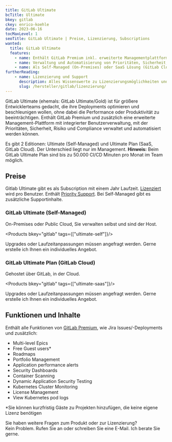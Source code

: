 ```yaml
---
title: GitLab Ultimate
bcTitle: Ultimate
bkey: gitlab
ckey: enrico-koehle
date: 2023-06-16
tocMaxLevel: 1
seoTitle: GitLab Ultimate | Preise, Lizenzierung, Subscriptions
wanted:
  title: GitLab Ultimate
  features:
    - name: Enthält GitLab Premium inkl. erweiterte Managementplattform und integrierter Benutzerverwaltung (Mitarbeiter und Gäste)
    - name: Verwaltung und Automatisierung von Prioritäten, Sicherheit, Risiko und Compliance.
    - name: Als Self-Managed (On-Premises) oder SaaS Lösung (GitLab Cloud) verfügbar.
furtherReading:
    - name: Lizenzierung und Support
      description: Alles Wissenswerte zu Lizenzierungsmöglichkeiten und Support
      slug: /hersteller/gitlab/lizenzierung/
---
```




<Intro>

GitLab Ultimate (ehemals: GitLab Ultimate/Gold) ist für größere Entwicklerteams gedacht, die ihre Deployments optimieren und beschleunigen wollen, ohne dabei die Performance oder Produktivität zu beeinträchtigen. Enthält GitLab Premium und zusätzlich eine erweiterte Management-Plattform mit integrierter Benutzerverwaltung, mit der Prioritäten, Sicherheit, Risiko und Compliance verwaltet und automatisiert werden können.

Es gibt 2 Editionen: Ultimate (Self-Managed) und Ultimate Plan (SaaS, GitLab Cloud). Der Unterschied liegt nur im Management. **Hinweis:** Beim GitLab Ultimate Plan sind bis zu 50.000 CI/CD Minuten pro Monat im Team möglich.

</Intro>

<TOC />



## Preise

Gitlab Ultimate gibt es als Subscription mit einem Jahr Laufzeit. [Lizenziert](/hersteller/gitlab/lizenzierung/) wird pro Benutzer. Enthält [Priority Support](/hersteller/gitlab/lizenzierung/#priority-support). Bei Self-Managed gibt es zusätzliche Supportinhalte.

### GitLab Ultimate (Self-Managed)

On-Premises oder Public Cloud, Sie verwalten selbst und sind der Host.

<Products bkey="gitlab" tags={["ultimate-self"]}/>

<Info>

Upgrades oder Laufzeitanpassungen müssen angefragt werden. Gerne erstelle ich Ihnen ein individuelles Angebot.

</Info>

### GitLab Ultimate Plan (GitLab Cloud)

Gehostet über GitLab, in der Cloud.

<Products bkey="gitlab" tags={["ultimate-saas"]}/>

<Info>

Upgrades oder Laufzeitanpassungen müssen angefragt werden. Gerne erstelle ich Ihnen ein individuelles Angebot.

</Info>

## Funktionen und Inhalte

Enthält alle Funktionen von [GitLab Premium](/hersteller/gitlab/premium/), wie Jira Issues/-Deployments und zusätzlich:

- Multi-level Epics
- Free Guest users*
- Roadmaps
- Portfolio Management
- Application performance alerts
- Security Dashboards
- Container Scanning
- Dynamic Application Security Testing
- Kubernetes Cluster Monitoring
- License Management
- View Kubernetes pod logs

*Sie können kurzfristig Gäste zu Projekten hinzufügen, die keine eigene Lizenz benötigen

<GetInTouch theme="light">

Sie haben weitere Fragen zum Produkt oder zur Lizenzierung?<br />
Kein Problem. Rufen Sie an oder schreiben Sie eine E-Mail. Ich berate Sie gerne.

</GetInTouch>
